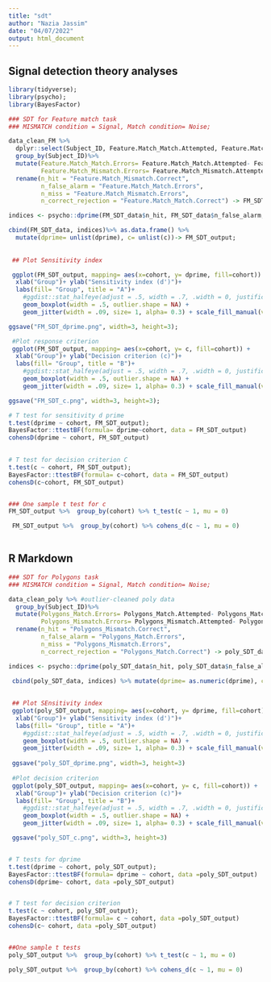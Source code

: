 ---
title: "sdt"
author: "Nazia Jassim"
date: "04/07/2022"
output: html_document
---


## Signal detection theory analyses
```{r}
library(tidyverse);
library(psycho);
library(BayesFactor)
```


```{r setup, include=FALSE}

### SDT for Feature match task
### MISMATCH condition = Signal, Match condition= Noise;

data_clean_FM %>%
  dplyr::select(Subject_ID, Feature.Match_Match.Attempted, Feature.Match_Match.Correct, Feature.Match_Match.Correct, Feature.Match_Mismatch.Correct, Feature.Match_Mismatch.Attempted, cohort) %>%
  group_by(Subject_ID)%>%
  mutate(Feature.Match_Match.Errors= Feature.Match_Match.Attempted- Feature.Match_Match.Correct, 
         Feature.Match_Mismatch.Errors= Feature.Match_Mismatch.Attempted- Feature.Match_Mismatch.Correct) %>%
  rename(n_hit = "Feature.Match_Mismatch.Correct",
         n_false_alarm = "Feature.Match_Match.Errors",
         n_miss	= "Feature.Match_Mismatch.Errors",
         n_correct_rejection = "Feature.Match_Match.Correct") -> FM_SDT_data

indices <- psycho::dprime(FM_SDT_data$n_hit, FM_SDT_data$n_false_alarm, FM_SDT_data$n_miss, FM_SDT_data$n_correct_rejection)

cbind(FM_SDT_data, indices)%>% as.data.frame() %>%
  mutate(dprime= unlist(dprime), c= unlist(c))-> FM_SDT_output;
 
 
 ## Plot Sensitivity index

 ggplot(FM_SDT_output, mapping= aes(x=cohort, y= dprime, fill=cohort)) +
  xlab("Group")+ ylab("Sensitivity index (d')")+ 
  labs(fill= "Group", title = "A")+
    #ggdist::stat_halfeye(adjust = .5, width = .7, .width = 0, justification = -.2, point_colour = NA) + 
    geom_boxplot(width = .5, outlier.shape = NA) + 
    geom_jitter(width = .09, size= 1, alpha= 0.3) + scale_fill_manual(values=c("#f1a340","#998ec3")) + theme_minimal() +theme(plot.title = element_text(size= 10),  plot.subtitle = element_text(size = 12, face = "bold", hjust = 0.5))

ggsave("FM_SDT_dprime.png", width=3, height=3);

 #Plot response criterion
 ggplot(FM_SDT_output, mapping= aes(x=cohort, y= c, fill=cohort)) +
  xlab("Group")+ ylab("Decision criterion (c)")+ 
  labs(fill= "Group", title = "B")+
    #ggdist::stat_halfeye(adjust = .5, width = .7, .width = 0, justification = -.2, point_colour = NA) + 
    geom_boxplot(width = .5, outlier.shape = NA) + 
    geom_jitter(width = .09, size= 1, alpha= 0.3) + scale_fill_manual(values=c("#f1a340","#998ec3")) + theme_minimal() +theme(plot.title = element_text(size= 10),  plot.subtitle = element_text(size = 12, face = "bold", hjust = 0.5))

ggsave("FM_SDT_c.png", width=3, height=3);

# T test for sensitivity d prime
t.test(dprime ~ cohort, FM_SDT_output);
BayesFactor::ttestBF(formula= dprime~cohort, data = FM_SDT_output)
cohensD(dprime ~ cohort, FM_SDT_output)
 

# T test for decision criterion C
t.test(c ~ cohort, FM_SDT_output);
BayesFactor::ttestBF(formula= c~cohort, data = FM_SDT_output)
cohensD(c~cohort, FM_SDT_output)


### One sample t test for c
FM_SDT_output %>%  group_by(cohort) %>% t_test(c ~ 1, mu = 0)

 FM_SDT_output %>%  group_by(cohort) %>% cohens_d(c ~ 1, mu = 0)
 
```

## R Markdown

```{r cars}

### SDT for Polygons task
### MISMATCH condition = Signal, Match condition= Noise;

data_clean_poly %>% #outlier-cleaned poly data
  group_by(Subject_ID)%>%
  mutate(Polygons_Match.Errors= Polygons_Match.Attempted- Polygons_Match.Correct, 
         Polygons_Mismatch.Errors= Polygons_Mismatch.Attempted- Polygons_Mismatch.Correct) %>%
  rename(n_hit = "Polygons_Mismatch.Correct",
         n_false_alarm = "Polygons_Match.Errors",
         n_miss	= "Polygons_Mismatch.Errors",
         n_correct_rejection = "Polygons_Match.Correct") -> poly_SDT_data;

indices <- psycho::dprime(poly_SDT_data$n_hit, poly_SDT_data$n_false_alarm, poly_SDT_data$n_miss, poly_SDT_data$n_correct_rejection)

 cbind(poly_SDT_data, indices) %>% mutate(dprime= as.numeric(dprime), c= as.numeric(c))-> poly_SDT_output;
 
 
 ## Plot SEnsitivity index
 ggplot(poly_SDT_output, mapping= aes(x=cohort, y= dprime, fill=cohort)) +
  xlab("Group")+ ylab("Sensitivity index (d')")+ 
  labs(fill= "Group", title = "A")+
    #ggdist::stat_halfeye(adjust = .5, width = .7, .width = 0, justification = -.2, point_colour = NA) + 
    geom_boxplot(width = .5, outlier.shape = NA) + 
    geom_jitter(width = .09, size= 1, alpha= 0.3) + scale_fill_manual(values=c("#f1a340","#998ec3")) + theme_minimal() +theme(plot.title = element_text(size= 10),  plot.subtitle = element_text(size = 12, face = "bold", hjust = 0.5))
 
 ggsave("poly_SDT_dprime.png", width=3, height=3)
 
 #Plot decision criterion
 ggplot(poly_SDT_output, mapping= aes(x=cohort, y= c, fill=cohort)) +
  xlab("Group")+ ylab("Decision criterion (c)")+ 
  labs(fill= "Group", title = "B")+
    #ggdist::stat_halfeye(adjust = .5, width = .7, .width = 0, justification = -.2, point_colour = NA) + 
    geom_boxplot(width = .5, outlier.shape = NA) + 
    geom_jitter(width = .09, size= 1, alpha= 0.3) + scale_fill_manual(values=c("#f1a340","#998ec3")) + theme_minimal() +theme(plot.title = element_text(size= 10),  plot.subtitle = element_text(size = 12, face = "bold", hjust = 0.5))

 ggsave("poly_SDT_c.png", width=3, height=3)


# T tests for dprime
t.test(dprime ~ cohort, poly_SDT_output);
BayesFactor::ttestBF(formula= dprime ~ cohort, data =poly_SDT_output) 
cohensD(dprime~ cohort, data =poly_SDT_output) 


# T test for decision criterion
t.test(c ~ cohort, poly_SDT_output);
BayesFactor::ttestBF(formula= c ~ cohort, data =poly_SDT_output) 
cohensD(c~ cohort, data =poly_SDT_output) 


##One sample t tests
poly_SDT_output %>%  group_by(cohort) %>% t_test(c ~ 1, mu = 0)

poly_SDT_output %>%  group_by(cohort) %>% cohens_d(c ~ 1, mu = 0)
 


```

